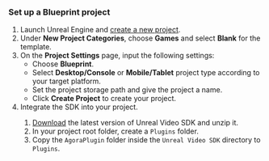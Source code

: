 
### Set up a Blueprint project

1.  Launch Unreal Engine and [create a new project](https://docs.unrealengine.com/5.3/en-US/creating-a-new-project-in-unreal-engine). 
1. Under **New Project Categories**, choose **Games** and select **Blank** for the template. 
1. On the **Project Settings** page, input the following settings:
    - Choose **Blueprint**.
    - Select **Desktop/Console** or **Mobile/Tablet** project type according to your target platform.
    - Set the project storage path and give the project a name.
    - Click **Create Project** to create your project.
1.  Integrate the <Vpd k="NAME"/> SDK into your project.
    1. [Download](https://docs.agora.io/en/sdks) the latest version of Unreal Video SDK and unzip it.
    1. In your project root folder, create a `Plugins` folder.
    1. Copy the `AgoraPlugin` folder inside the `Unreal Video SDK` directory to `Plugins`.